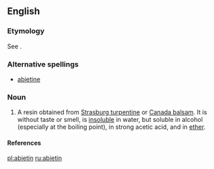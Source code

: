 ==English==

===Etymology===
See {{term|abietene}}.

===Alternative spellings===
*[[abietine]]

===Noun===
{{en-noun|-}}

# {{chemistry}} A resin obtained from [[Strasburg turpentine]] or [[Canada balsam]]. It is without taste or smell, is [[insoluble]] in water, but soluble in alcohol (especially at the boiling point), in strong acetic acid, and in [[ether]].

====References====
{{R:1913}}

[[pl:abietin]]
[[ru:abietin]]